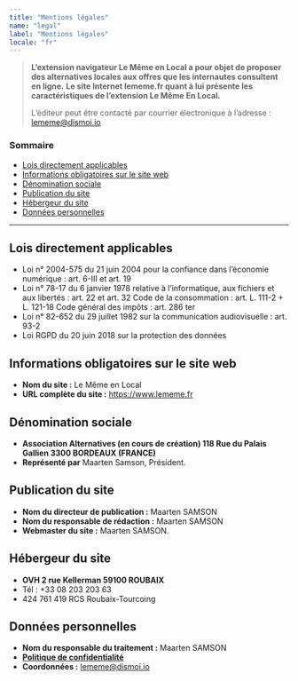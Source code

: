 ```yaml
---
title: "Mentions légales"
name: "legal"
label: "Mentions légales"
locale: "fr"
---
```


> >
> **L’extension navigateur Le Même en Local a pour objet de proposer des alternatives locales aux offres que les internautes consultent en ligne.**
> **Le site Internet lememe.fr quant à lui présente les caractéristiques de l’extension Le Même En Local.**
>
> L’éditeur peut être contacté par courrier électronique à l’adresse : [lememe@dismoi.io](mailto:lememe@dismoi.io)

### Sommaire

* [Lois directement applicables](#lois-directement-applicables)
* [Informations obligatoires sur le site web](#informations-obligatoires-sur-le-site-web)
* [Dénomination sociale](#denomination-sociale)
* [Publication du site](#publication-du-site)
* [Hébergeur du site](#hebergeur-du-site)
* [Données personnelles](#donnees-personnelles)

* * *

## <a name="lois-directement-applicables"></a>Lois directement applicables

* Loi n° 2004-575 du 21 juin 2004 pour la confiance dans l’économie numérique : art. 6-III et art. 19
* Loi n° 78-17 du 6 janvier 1978 relative à l’informatique, aux fichiers et aux libertés : art. 22 et art. 32 Code de la consommation : art. L. 111-2 + L. 121-18 Code général des impôts : art. 286 ter
* Loi n° 82-652 du 29 juillet 1982 sur la communication audiovisuelle : art. 93-2
* Loi RGPD du 20 juin 2018 sur la protection des données

## <a name="informations-obligatoires-sur-le-site-web"></a>Informations obligatoires sur le site web

* **Nom du site :** Le Même en Local
* **URL complète du site :** https://www.lememe.fr

## <a name="denomination-sociale"></a>Dénomination sociale

* **Association Alternatives (en cours de création) 118 Rue du Palais Gallien 3300 BORDEAUX (FRANCE)**
* **Représenté par** Maarten Samson, Président.

## <a name="publication-du-site"></a>Publication du site

* **Nom du directeur de publication :** Maarten SAMSON
* **Nom du responsable de rédaction :** Maarten SAMSON
* **Webmaster du site :** Maarten SAMSON.

## <a name="hebergeur-du-site"></a>Hébergeur du site

* **OVH 2 rue Kellerman 59100 ROUBAIX**
* Tél : +33 08 203 203 63
* 424 761 419 RCS Roubaix-Tourcoing

## <a name="donnees-personnelles"></a>Données personnelles

* **Nom du responsable du traitement :** Maarten SAMSON
* **[Politique de confidentialité](/LIEN-VERS-POLITIQUE-DE-CONFIDENTIALITE-FR)**
* **Coordonnées :** [lememe@dismoi.io](mailto:lememe@dismoi.io)
